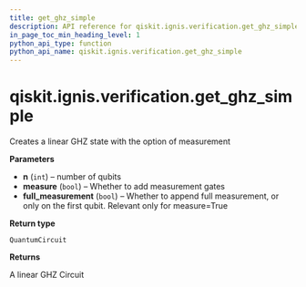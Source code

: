 ```yaml
---
title: get_ghz_simple
description: API reference for qiskit.ignis.verification.get_ghz_simple
in_page_toc_min_heading_level: 1
python_api_type: function
python_api_name: qiskit.ignis.verification.get_ghz_simple
---
```


# qiskit.ignis.verification.get\_ghz\_simple

<Function id="qiskit.ignis.verification.get_ghz_simple" isDedicatedPage={true} github="https://github.com/qiskit-community/qiskit-ignis/tree/stable/0.6/qiskit/ignis/verification/entanglement/linear.py" signature="get_ghz_simple(n, measure=True, full_measurement=True)">
  Creates a linear GHZ state with the option of measurement

  **Parameters**

  *   **n** (`int`) – number of qubits
  *   **measure** (`bool`) – Whether to add measurement gates
  *   **full\_measurement** (`bool`) – Whether to append full measurement, or only on the first qubit. Relevant only for measure=True

  **Return type**

  `QuantumCircuit`

  **Returns**

  A linear GHZ Circuit
</Function>

